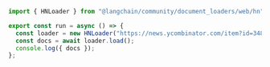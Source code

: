 ```typescript
import { HNLoader } from "@langchain/community/document_loaders/web/hn";

export const run = async () => {
  const loader = new HNLoader("https://news.ycombinator.com/item?id=34817881");
  const docs = await loader.load();
  console.log({ docs });
};
```
